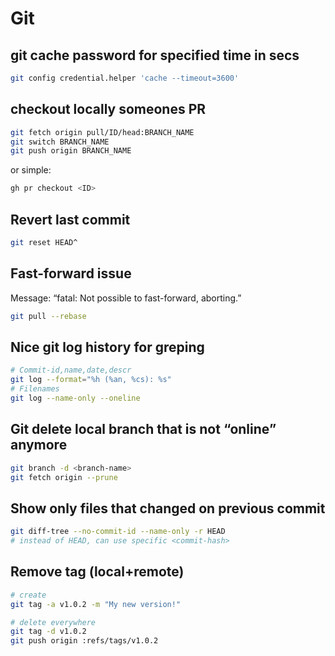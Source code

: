 # Git

## git cache password for specified time in secs

```bash
git config credential.helper 'cache --timeout=3600'
```

## checkout locally someones PR

```bash
git fetch origin pull/ID/head:BRANCH_NAME
git switch BRANCH_NAME
git push origin BRANCH_NAME
```

or simple:

```bash
gh pr checkout <ID>
```

## Revert last commit

```bash
git reset HEAD^
```

## Fast-forward issue

Message: "fatal: Not possible to fast-forward, aborting."

```bash
git pull --rebase
```

## Nice **git log** history for greping

```bash
# Commit-id,name,date,descr
git log --format="%h (%an, %cs): %s"
# Filenames
git log --name-only --oneline
```

## Git delete local branch that is not "online" anymore

```bash
git branch -d <branch-name>
git fetch origin --prune
```

## Show only files that changed on previous commit

```bash
git diff-tree --no-commit-id --name-only -r HEAD
# instead of HEAD, can use specific <commit-hash>
```

## Remove tag (local+remote)

```bash
# create
git tag -a v1.0.2 -m "My new version!"

# delete everywhere
git tag -d v1.0.2
git push origin :refs/tags/v1.0.2
```
